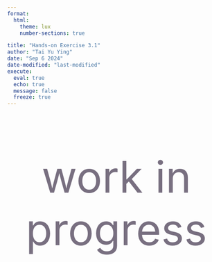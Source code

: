```yaml
---
format: 
  html:
    theme: lux
    number-sections: true

title: "Hands-on Exercise 3.1"
author: "Tai Yu Ying"
date: "Sep 6 2024"
date-modified: "last-modified"
execute: 
  eval: true
  echo: true
  message: false
  freeze: true
---
```


::: {style="font-size: 100px; text-align: center; color: #786F80;"}
work in progress
:::
